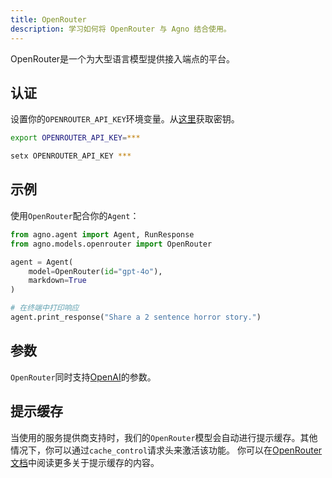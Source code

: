 ```yaml
---
title: OpenRouter
description: 学习如何将 OpenRouter 与 Agno 结合使用。
---
```

OpenRouter是一个为大型语言模型提供接入端点的平台。

## 认证

设置你的`OPENROUTER_API_KEY`环境变量。从[这里](https://openrouter.ai/settings/keys)获取密钥。

<CodeGroup>

```bash Mac
export OPENROUTER_API_KEY=***
```

```bash Windows
setx OPENROUTER_API_KEY ***
```

</CodeGroup>

## 示例

使用`OpenRouter`配合你的`Agent`：

<CodeGroup>

```python agent.py
from agno.agent import Agent, RunResponse
from agno.models.openrouter import OpenRouter

agent = Agent(
    model=OpenRouter(id="gpt-4o"),
    markdown=True
)

# 在终端中打印响应
agent.print_response("Share a 2 sentence horror story.")

```

</CodeGroup>

## 参数

<Snippet file="model-openrouter-params.mdx" />

`OpenRouter`同时支持[OpenAI](/reference/models/openai)的参数。

## 提示缓存

当使用的服务提供商支持时，我们的`OpenRouter`模型会自动进行提示缓存。其他情况下，你可以通过`cache_control`请求头来激活该功能。
你可以在[OpenRouter文档](https://openrouter.ai/docs/features/prompt-caching)中阅读更多关于提示缓存的内容。